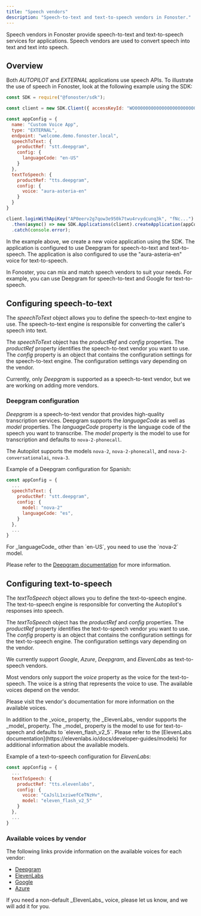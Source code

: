 ```yaml
---
title: "Speech vendors"
description: "Speech-to-text and text-to-speech vendors in Fonoster."
---
```


Speech vendors in Fonoster provide speech-to-text and text-to-speech services for applications. Speech vendors are used to convert speech into text and text into speech.

## Overview

Both _AUTOPILOT_ and _EXTERNAL_ applications use speech APIs. To illustrate the use of speech in Fonoster, look at the following example using the SDK:

```javascript
const SDK = require("@fonoster/sdk");

const client = new SDK.Client({ accessKeyId: "WO000000000000000000000000000000" });

const appConfig = {
  name: "Custom Voice App",
  type: "EXTERNAL",
  endpoint: "welcome.demo.fonoster.local",
  speechToText: {
    productRef: "stt.deepgram",
    config: {
      languageCode: "en-US"
    }
  },
  textToSpeech: {
    productRef: "tts.deepgram",
    config: {
      voice: "aura-asteria-en"
    }
  }
}

client.loginWithApiKey("AP0eerv2g7qow3e950k7twu4rvydcunq3k", "fNc...")
  .then(async() => new SDK.Applications(client).createApplication(appConfig))
  .catch(console.error);
```

In the example above, we create a new voice application using the SDK. The application is configured to use Deepgram for speech-to-text and text-to-speech. The application is also configured to use the "aura-asteria-en" voice for text-to-speech.

In Fonoster, you can mix and match speech vendors to suit your needs. For example, you can use Deepgram for speech-to-text and Google for text-to-speech.

## Configuring speech-to-text

The _speechToText_ object allows you to define the speech-to-text engine to use. The speech-to-text engine is responsible for converting the caller's speech into text.

The _speechToText_ object has the _productRef_ and _config_ properties. The _productRef_ property identifies the speech-to-text vendor you want to use. The _config_ property is an object that contains the configuration settings for the speech-to-text engine. The configuration settings vary depending on the vendor.

Currently, only _Deepgram_ is supported as a speech-to-text vendor, but we are working on adding more vendors.

### Deepgram configuration

_Deepgram_ is a speech-to-text vendor that provides high-quality transcription services. Deepgram supports the _languageCode_ as well as _model_ properties. The _languageCode_ property is the language code of the speech you want to transcribe. The _model_ property is the model to use for transcription and defaults to `nova-2-phonecall`.

The Autopilot supports the models `nova-2`, `nova-2-phonecall`, and `nova-2-conversationalai`, `nova-3`.

Example of a Deepgram configuration for Spanish:

```javascript
const appConfig = {
  ...
  speechToText: {
    productRef: "stt.deepgram",
    config: {
      model: "nova-2"
      languageCode: "es",
    }
  },
  ...
}
```

<Note>
  For _languageCode_ other than `en-US`, you need to use the `nova-2` model.

  Please refer to the [Deepgram documentation](https://developers.deepgram.com/docs/models-languages-overview) for more information.
</Note>

## Configuring text-to-speech

The _textToSpeech_ object allows you to define the text-to-speech engine. The text-to-speech engine is responsible for converting the Autopilot's responses into speech.

The _textToSpeech_ object has the _productRef_ and _config_ properties. The _productRef_ property identifies the text-to-speech vendor you want to use. The _config_ property is an object that contains the configuration settings for the text-to-speech engine. The configuration settings vary depending on the vendor.

We currently support _Google_, _Azure_, _Deepgram_, and _ElevenLabs_ as text-to-speech vendors.

Most vendors only support the _voice_ property as the voice for the text-to-speech. The voice is a string that represents the voice to use. The available voices depend on the vendor.

Please visit the vendor's documentation for more information on the available voices.

<Tip>
  In addition to the _voice_ property, the _ElevenLabs_ vendor supports the _model_ property. The _model_ property is the model to use for text-to-speech and defaults to `eleven_flash_v2_5`.
  Please refer to the [ElevenLabs documentation](https://elevenlabs.io/docs/developer-guides/models) for additional information about the available models.
</Tip>

Example of a text-to-speech configuration for _ElevenLabs_:

```javascript
const appConfig = {
  ...
  textToSpeech: {
    productRef: "tts.elevenlabs",
    config: {
      voice: "CaJslL1xziwefCeTNzHv",
      model: "eleven_flash_v2_5"
    }
  },
  ...
}
```

### Available voices by vendor

The following links provide information on the available voices for each vendor:

- [Deepgram](https://developers.deepgram.com/docs/tts-models)
- [ElevenLabs](https://elevenlabs.io/docs/product/voices/default-voices)
- [Google](https://cloud.google.com/text-to-speech/docs/voices)
- [Azure](https://learn.microsoft.com/en-us/azure/ai-services/speech-service/language-support)

<Warning>
  If you need a non-default _ElevenLabs_ voice, please let us know, and we will add it for you.
</Warning>